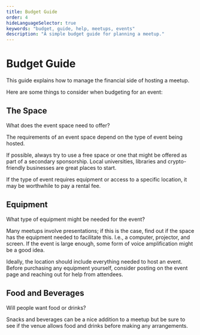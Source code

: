 ```yaml
---
title: Budget Guide
order: 4
hideLanguageSelector: true
keywords: "budget, guide, help, meetups, events"
description: "A simple budget guide for planning a meetup."
---
```


# Budget Guide

This guide explains how to manage the financial side of hosting a meetup.

Here are some things to consider when budgeting for an event:

## The Space

What does the event space need to offer?

The requirements of an event space depend on the type of event being hosted.

If possible, always try to use a free space or one that might be offered as part of a secondary sponsorship. Local universities, libraries and crypto-friendly businesses are great places to start.

If the type of event requires equipment or access to a specific location, it may be worthwhile to pay a rental fee.

## Equipment

What type of equipment might be needed for the event?

Many meetups involve presentations; if this is the case, find out if the space has the equipment needed to facilitate this. I.e., a computer, projector, and screen. If the event is large enough, some form of voice amplification might be a good idea.

Ideally, the location should include everything needed to host an event. Before purchasing any equipment yourself, consider posting on the event page and reaching out for help from attendees.

## Food and Beverages

Will people want food or drinks?

Snacks and beverages can be a nice addition to a meetup but be sure to see if the venue allows food and drinks before making any arrangements.
